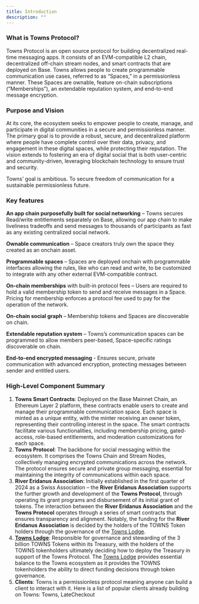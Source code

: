 ```yaml
---
title: Introduction
description: ""
---
```


### What is Towns Protocol?

Towns Protocol is an open source protocol for building decentralized real-time messaging apps. It consists of an EVM-compatible L2 chain, decentralized off-chain stream nodes, and smart contracts that are deployed on Base. Towns allows people to create programmable communication use cases, referred to as “Spaces,” in a permissionless manner. These Spaces are ownable, feature on-chain subscriptions (”Memberships”), an extendable reputation system, and end-to-end message encryption.

### Purpose and Vision

At its core, the ecosystem seeks to empower people to create, manage, and participate in digital communities in a secure and permissionless manner. The primary goal is to provide a robust, secure, and decentralized platform where people have complete control over their data, privacy, and engagement in these digital spaces, while protecting their reputation. The vision extends to fostering an era of digital social that is both user-centric and community-driven, leveraging blockchain technology to ensure trust and security.

Towns’ goal is ambitious. To secure freedom of communication for a sustainable permissionless future.

### Key features

**An app chain purposefully built for social networking** – Towns secures Read/write entitlements separately on Base, allowing our app chain to make liveliness tradeoffs and send messages to thousands of participants as fast as any existing centralized social network.

**Ownable communication** – Space creators truly own the space they created as an onchain asset.

**Programmable spaces** – Spaces are deployed onchain with programmable interfaces allowing the rules, like who can read and write, to be customized to integrate with any other external EVM-compatible contract.

**On-chain memberships** with built-in protocol fees – Users are required to hold a valid membership token to send and receive messages in a Space. Pricing for membership enforces a protocol fee used to pay for the operation of the network.

**On-chain social graph** – Membership tokens and Spaces are discoverable on chain.

**Extendable reputation system** – Towns’s communication spaces can be programmed to allow members peer-based, Space-specific ratings discoverable on chain.

**End-to-end encrypted messaging** - Ensures secure, private communication with advanced encryption, protecting messages between sender and entitled users.

### High-Level Component Summary

1. **Towns Smart Contracts**: Deployed on the Base Mainnet Chain, an Ethereum Layer 2 platform, these contracts enable users to create and manage their programmable communication space. Each space is minted as a unique entity, with the minter receiving an owner token, representing their controlling interest in the space. The smart contracts facilitate various functionalities, including membership pricing, gated-access, role-based entitlements, and moderation customizations for each space.
2. **Towns Protocol**: The backbone for social messaging within the ecosystem. It comprises the Towns Chain and Stream Nodes, collectively managing encrypted communications across the network. The protocol ensures secure and private group messaging, essential for maintaining the integrity of communications within each space.
3. **River Eridanus Association**: Initially established in the first quarter of 2024 as a Swiss Association – the **River Eridanus Association** supports the further growth and development of the **Towns Protocol**, through operating its grant programs and disbursement of its initial grant of tokens. The interaction between the **River Eridanus Association** and the **Towns Protocol** operates through a series of smart contracts that ensures transparency and alignment. Notably, the funding for the **River Eridanus Association** is decided by the holders of the TOWNS Token holders through the governance of the [Towns Lodge](https://townslodge.com).
4. **[Towns Lodge](https://townslodge.com)**: Responsible for governance and stewarding of the 3 billion TOWNS Tokens within its Treasury, with the holders of the TOWNS tokenholders ultimately deciding how to deploy the Treasury in support of the Towns Protocol. The [Towns Lodge](https://townslodge.com) provides essential balance to the Towns ecosystem as it provides the TOWNS tokenholders the ability to direct funding decisions through token governance.
5. **Clients**: Towns is a permissionless protocol meaning anyone can build a client to interact with it. Here is a list of popular clients already building on Towns: Towns, LateCheckout

